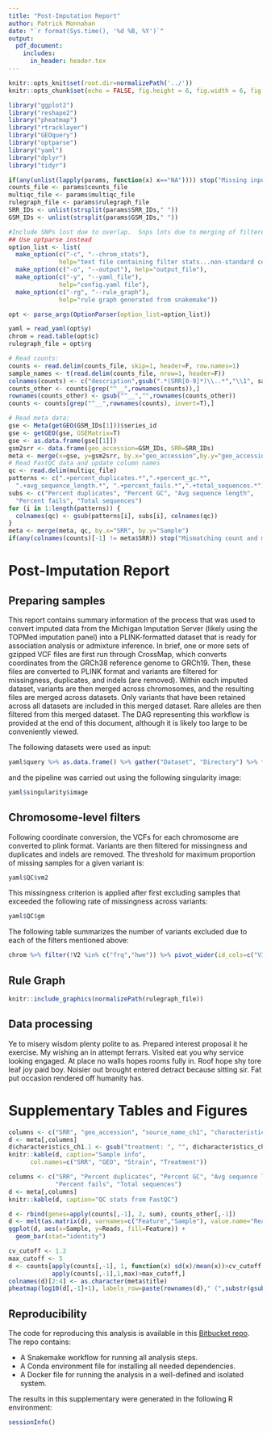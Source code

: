 ```yaml
---
title: "Post-Imputation Report"
author: Patrick Monnahan
date: "`r format(Sys.time(), '%d %B, %Y')`"
output:
  pdf_document:
    includes:
      in_header: header.tex
---
```


```r
knitr::opts_knit$set(root.dir=normalizePath('../'))
knitr::opts_chunk$set(echo = FALSE, fig.height = 6, fig.width = 6, fig.align = 'center', fig.pos = 'H')
```

```r
library("ggplot2")
library("reshape2")
library("pheatmap")
library("rtracklayer")
library("GEOquery")
library("optparse")
library("yaml")
library("dplyr")
library("tidyr")
```

```r
if(any(unlist(lapply(params, function(x) x=="NA")))) stop("Missing input params")
counts_file <- params$counts_file
multiqc_file <- params$multiqc_file
rulegraph_file <- params$rulegraph_file
SRR_IDs <- unlist(strsplit(params$SRR_IDs," "))
GSM_IDs <- unlist(strsplit(params$GSM_IDs," "))

#Include SNPs lost due to overlap.  Snps lots due to merging of filtered data.
## Use optparse instead
option_list <- list( 
  make_option(c("-c", "--chrom_stats"),
              help="text file containing filter stats...non-standard column formats due to use of wc -l"),
  make_option(c("-o", "--output"), help="output_file"),
  make_option(c("-y", "--yaml_file"),
              help="config.yaml file"),
  make_option(c("-rg", "--rule_graph"),
              help="rule graph generated from snakemake"))

opt <- parse_args(OptionParser(option_list=option_list))

yaml = read_yaml(opt$y)
chrom = read.table(opt$c)
rulegraph_file = opt$rg
```

```r
# Read counts:
counts <- read.delim(counts_file, skip=1, header=F, row.names=1)
sample_names <- t(read.delim(counts_file, nrow=1, header=F))
colnames(counts) <- c("description",gsub(".*(SRR[0-9]*)\\..*","\\1", sample_names))
counts_other <- counts[grep("^__",rownames(counts)),]
rownames(counts_other) <- gsub("^__","",rownames(counts_other))
counts <- counts[grep("^__",rownames(counts), invert=T),]

# Read meta data:
gse <- Meta(getGEO(GSM_IDs[1]))$series_id
gse <- getGEO(gse, GSEMatrix=T)
gse <- as.data.frame(gse[[1]])
gsm2srr <- data.frame(geo_accession=GSM_IDs, SRR=SRR_IDs)
meta <- merge(x=gse, y=gsm2srr, by.x="geo_accession",by.y="geo_accession")
# Read FastQC data and update column names
qc <- read.delim(multiqc_file)
patterns <- c(".+percent_duplicates.*",".+percent_gc.*",
  ".+avg_sequence_length.*", ".+percent_fails.*",".+total_sequences.*")
subs <- c("Percent duplicates", "Percent GC", "Avg sequence length",
  "Percent fails", "Total sequences")
for (i in 1:length(patterns)) {
  colnames(qc) <- gsub(patterns[i], subs[i], colnames(qc))
}
meta <- merge(meta, qc, by.x="SRR", by.y="Sample")
if(any(colnames(counts)[-1] != meta$SRR)) stop("Mismatching count and meta-data")
```

# Post-Imputation Report

## Preparing samples

This report contains summary information of the process that was used to convert imputed data from the Michigan Imputation Server (likely using the TOPMed imputation panel) into a PLINK-formatted dataset that is ready for association analysis or admixture inference.  In brief, one or more sets of gzipped VCF files are first run through CrossMap, which converts coordinates from the GRCh38 reference genome to GRCh19.  Then, these files are converted to PLINK format and variants are filtered for missingness, duplicates, and indels (are removed).  Within each imputed dataset, variants are then merged across chromosomes, and the resulting files are merged across datasets.  Only variants that have been retained across all datasets are included in this merged dataset.  Rare alleles are then filtered from this merged dataset.  The DAG representing this workflow is provided at the end of this document, although it is likely too large to be conveniently viewed.

The following datasets were used as input:

```r
yaml$query %>% as.data.frame() %>% gather("Dataset", "Directory") %>% formattable()
```

and the pipeline was carried out using the following singularity image:
```r
yaml$singularity$image
```

## Chromosome-level filters

Following coordinate conversion, the VCFs for each chromosome are converted to plink format.  Variants are then filtered for missingness and duplicates and indels are removed.  The threshold for maximum proportion of missing samples for a given variant is:

```r
yaml$QC$vm2
```

This missingness criterion is applied after first excluding samples that exceeded the following rate of missingness across variants:

```r
yaml$QC$gm
```

The following table summarizes the number of variants excluded due to each of the filters mentioned above:

```r
chrom %>% filter(!V2 %in% c("frq","hwe")) %>% pivot_wider(id_cols=c("V1","V3"),names_from="V2",values_from="V4") %>% mutate(Dataset=V1,Chromosome=V3,Missingness=lmiss,Total=txt,Duplicates=dupvar,Indels = txt - lmiss - dupvar, Raw=raw) %>% select(c(Dataset,Chromosome,Missingness,Duplicates,Indels,Total,Raw)) %>% formattable()
```

\newpage

## Rule Graph
```r
knitr::include_graphics(normalizePath(rulegraph_file))
```



## Data processing

Ye to misery wisdom plenty polite to as. Prepared interest proposal it he exercise. My wishing an in attempt ferrars. Visited eat you why service looking engaged. At place no walls hopes rooms fully in. Roof hope shy tore leaf joy paid boy. Noisier out brought entered detract because sitting sir. Fat put occasion rendered off humanity has.

# Supplementary Tables and Figures

```r
columns <- c("SRR", "geo_accession", "source_name_ch1", "characteristics_ch1.1")
d <- meta[,columns]
d$characteristics_ch1.1 <- gsub("treatment: ", "", d$characteristics_ch1.1)
knitr::kable(d, caption="Sample info",
      col.names=c("SRR", "GEO", "Strain", "Treatment"))
```

```r
columns <- c("SRR", "Percent duplicates", "Percent GC", "Avg sequence length",
             "Percent fails", "Total sequences")
d <- meta[,columns]
knitr::kable(d, caption="QC stats from FastQC")
```

```r
d <- rbind(genes=apply(counts[,-1], 2, sum), counts_other[,-1])
d <- melt(as.matrix(d), varnames=c("Feature","Sample"), value.name="Reads")
ggplot(d, aes(x=Sample, y=Reads, fill=Feature)) +
  geom_bar(stat="identity")
```

```r
cv_cutoff <- 1.2
max_cutoff <- 5
d <- counts[apply(counts[,-1], 1, function(x) sd(x)/mean(x))>cv_cutoff &
            apply(counts[,-1],1,max)>max_cutoff,]
colnames(d)[2:4] <- as.character(meta$title)
pheatmap(log10(d[,-1]+1), labels_row=paste(rownames(d)," (",substr(gsub("%2C","",d$description),1,50),")",sep=""), fontsize_row=8)
```


\newpage

## Reproducibility

The code for reproducing this analysis is available in this [Bitbucket repo](https://bitbucket.org/scilifelab-lts/reproducible_research_course/src/master/docker/). The repo contains:

* A Snakemake workflow for running all analysis steps.
* A Conda environment file for installing all needed dependencies.
* A Docker file for running the analysis in a well-defined and isolated system.

The results in this supplementary were generated in the following R environment:

\footnotesize
```r
sessionInfo()
```
\normalsize
